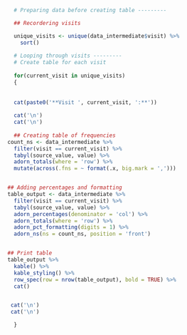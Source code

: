 ```r


  # Preparing data before creating table ---------

  ## Recordering visits

  unique_visits <- unique(data_intermediate$visit) %>%
    sort()
  
  # Looping through visits ---------
  # Create table for each visit
  
  for(current_visit in unique_visits)
  {
    
  
  cat(paste0('**Visit ', current_visit, ':**'))
    
  cat('\n')
  cat('\n')
  
  ## Creating table of frequencies
count_ns <- data_intermediate %>%
  filter(visit == current_visit) %>%
  tabyl(source_value, value) %>%
  adorn_totals(where = 'row') %>%
  mutate(across(.fns = ~ format(.x, big.mark = ',')))


## Adding percentages and formatting
table_output <- data_intermediate %>%
  filter(visit == current_visit) %>%
  tabyl(source_value, value) %>%
  adorn_percentages(denominator = 'col') %>%
  adorn_totals(where = 'row') %>%
  adorn_pct_formatting(digits = 1) %>%
  adorn_ns(ns = count_ns, position = 'front')


## Print table
table_output %>%
  kable() %>%
  kable_styling() %>%
  row_spec(row = nrow(table_output), bold = TRUE) %>%
  cat()


 cat('\n')
 cat('\n')

  }



```
